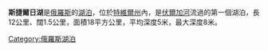{{Infobox lake
 | lake_name = 斯捷爾日湖<br>Стерж
 | image_lake = Sterzh.jpg
 | caption_lake = [[普羅庫丁·古斯基|普羅庫丁·古斯基]]於1912年所拍攝的斯捷爾日湖
 | image_bathymetry = 
 | caption_bathymetry = 
 | location = [[特維爾州|特維爾州]] 
 | coords = {{coord|57|10|7|N|32|36|19|E|region:RU_source:ruwiki_type:waterbody|display=inline,title}}
 | type = 
 | inflow = [[窩瓦河|窩瓦河]]
 | outflow = [[窩瓦河|窩瓦河]]
 | catchment = 
 | basin_countries = {{RUS}}
 | length = 12 km
 | width = 1,500 m
 | area = {{convert|18|km2|sqmi|0|abbr=on}}
 | depth = 5 m
 | max-depth = 
 | volume = 
 | residence_time = 
 | shore = 
 | elevation = 
 | islands = 
 | cities = 
}}
'''斯捷爾日湖'''是[[俄羅斯|俄羅斯]]的[[湖泊|湖泊]]，位於[[特維爾州|特維爾州]]內，是[[伏爾加河|伏爾加河]]流過的第一個湖泊，長12公里、闊1.5公里，面積18平方公里，平均深度5米，最大深度8米。


[[Category:俄羅斯湖泊|Category:俄羅斯湖泊]]

{{Russia-geo-stub}}